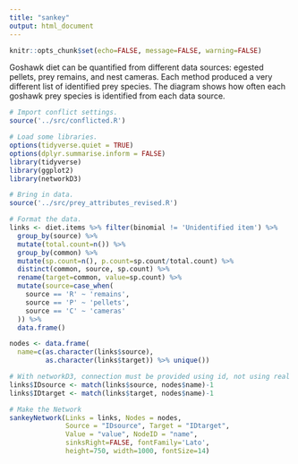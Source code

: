 ```yaml
---
title: "sankey"
output: html_document
---
```


```r
knitr::opts_chunk$set(echo=FALSE, message=FALSE, warning=FALSE)
```

Goshawk diet can be quantified from different data sources: egested pellets, prey remains, and nest cameras. Each method produced a very different list of identified prey species. The diagram shows how often each goshawk prey species is identified from each data source.

```r
# Import conflict settings.
source('../src/conflicted.R')

# Load some libraries.
options(tidyverse.quiet = TRUE)
options(dplyr.summarise.inform = FALSE)
library(tidyverse)
library(ggplot2)
library(networkD3)

# Bring in data.
source('../src/prey_attributes_revised.R')

# Format the data.
links <- diet.items %>% filter(binomial != 'Unidentified item') %>% 
  group_by(source) %>% 
  mutate(total.count=n()) %>% 
  group_by(common) %>% 
  mutate(sp.count=n(), p.count=sp.count/total.count) %>% 
  distinct(common, source, sp.count) %>% 
  rename(target=common, value=sp.count) %>% 
  mutate(source=case_when(
    source == 'R' ~ 'remains',
    source == 'P' ~ 'pellets',
    source == 'C' ~ 'cameras'
  )) %>% 
  data.frame()

nodes <- data.frame(
  name=c(as.character(links$source), 
         as.character(links$target)) %>% unique())

# With networkD3, connection must be provided using id, not using real name like in the links dataframe.. So we need to reformat it.
links$IDsource <- match(links$source, nodes$name)-1 
links$IDtarget <- match(links$target, nodes$name)-1

# Make the Network
sankeyNetwork(Links = links, Nodes = nodes,
              Source = "IDsource", Target = "IDtarget",
              Value = "value", NodeID = "name", 
              sinksRight=FALSE, fontFamily='Lato',
              height=750, width=1000, fontSize=14)
```
